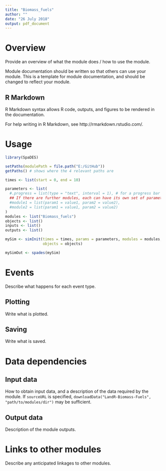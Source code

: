 ```yaml
---
title: "Biomass_fuels"
author: ""
date: "26 July 2018"
output: pdf_document
---
```


# Overview

Provide an overview of what the module does / how to use the module.

Module documentation should be written so that others can use your module.
This is a template for module documentation, and should be changed to reflect your module.

## R Markdown

R Markdown syntax allows R code, outputs, and figures to be rendered in the documentation.

For help writing in R Markdown, see http://rmarkdown.rstudio.com/.

# Usage

```r
library(SpaDES)

setPaths(modulePath = file.path("E:/GitHub"))
getPaths() # shows where the 4 relevant paths are

times <- list(start = 0, end = 10)

parameters <- list(
  #.progress = list(type = "text", interval = 1), # for a progress bar
  ## If there are further modules, each can have its own set of parameters:
  #module1 = list(param1 = value1, param2 = value2),
  #module2 = list(param1 = value1, param2 = value2)
)
modules <- list("Biomass_fuels")
objects <- list()
inputs <- list()
outputs <- list()

mySim <- simInit(times = times, params = parameters, modules = modules,
                 objects = objects)

mySimOut <- spades(mySim)
```

# Events

Describe what happens for each event type.

## Plotting

Write what is plotted.

## Saving

Write what is saved.

# Data dependencies

## Input data

How to obtain input data, and a description of the data required by the module.
If `sourceURL` is specified, `downloadData("LandR-Biomass-Fuels", "path/to/modules/dir")` may be sufficient.

## Output data

Description of the module outputs.

# Links to other modules

Describe any anticipated linkages to other modules.

